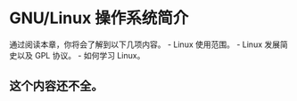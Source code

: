 \mainmatter

# GNU/Linux 操作系统简介 {#linux-intro}

通过阅读本章，你将会了解到以下几项内容。
- Linux 使用范围。
- Linux 发展简史以及 GPL 协议。
- 如何学习 Linux。

## 这个内容还不全。